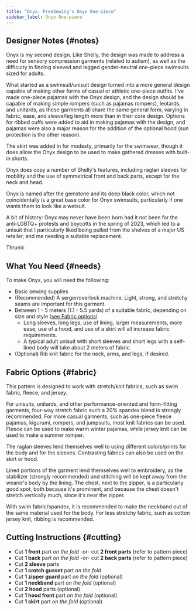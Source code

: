 ```yaml
---
title: "Onyx: FreeSewing's Onyx One-piece"
sidebar_label: Onyx One-piece
---
```


<DesignInfo design="onyx" />

## Designer Notes {#notes}

Onyx is my second design. Like Shelly, the design was made to address a need
for sensory compression garments (related to autism), as well as the difficulty
in finding sleeved and legged gender-neutral one-piece swimsuits sized for
adults.

What started as a swimsuit/unisuit design turned into a more general design
capable of making other forms of casual or athletic one-piece outfits. I've
made one-piece pajamas with the Onyx design, and the design should be capable
of making simple rompers (such as pajamas rompers), leotards, and unitards, as
these garments all share the same general form, varying in fabric, ease, and
sleeve/leg length more than in their core design. Options for ribbed cuffs were
added to aid in making pajamas with the design, and pajamas were also a major
reason for the addition of the optional hood (sun protection is the other
reason).

The skirt was added in for modesty, primarily for the swimwear, though it does
allow the Onyx design to be used to make gathered dresses with built-in shorts.

Onyx does copy a number of Shelly's features, including raglan sleeves for
mobility and the use of symmetrical front and back parts, except for the neck
and head.

Onyx is named after the gemstone and its deep black color, which not
coincidentally is a great base color for Onyx swimsuits, particularly if one
wants them to look like a wetsuit.

A bit of history: Onyx may never have been born had it not been for the
anti-LGBTQ+ protests and boycotts in the spring of 2023, which led to a unisuit
that I particularly liked being pulled from the shelves of a major US retailer,
and me needing a suitable replacement.

Thrunic

## What You Need {#needs}

To make Onyx, you will need the following:

- Basic sewing supplies
- (Recommended) A serger/overlock machine. Light, strong, and stretchy seams
  are important for this garment.
- Between 1 - 5 meters (1.1 - 5.5 yards) of a suitable fabric, depending on
  size and style ([see Fabric options](#fabric))
  - Long sleeves, long legs, use of lining, larger measurements, more ease, use
    of a hood, and use of a skirt will all increase fabric requirements.
  - A typical adult unisuit with short sleeves and short legs with a self-lined
    body will take about 2 meters of fabric.
- (Optional) Rib knit fabric for the neck, arms, and legs, if desired.

## Fabric Options {#fabric}

This pattern is designed to work with stretch/knit fabrics, such as swim
fabric, fleece, and jersey.

For unisuits, unitards, and other performance-oriented and form-fitting
garments, four-way stretch fabric such a 20% spandex blend is strongly
recommended. For more casual garments, such as one-piece fleece pajamas,
kigurumi, rompers, and jumpsuits, most knit fabrics can be used. Fleece can be
used to make warm winter pajamas, while jersey knit can be used to make a
summer romper.

The raglan sleeves lend themselves well to using different colors/prints for
the body and for the sleeves. Contrasting fabrics can also be used on the skirt
or hood.

Lined portions of the garment lend themselves well to embroidery, as the
stabilizer (strongly recommended) and stitching will be kept away from the
wearer's body by the lining. The chest, next to the zipper, is a particularly
good spot, both because it's prominent, and because the chest doesn't stretch
vertically much, since it's near the zipper.

With swim fabric/spandex, it is recommended to make the neckband out of the
same material used for the body. For less stretchy fabric, such as cotton
jersey knit, ribbing is recommended.

## Cutting Instructions {#cutting}

- Cut **1 front** part _on the fold_ -or- cut **2 front parts** (refer to
  pattern piece)
- Cut **1 back** part _on the fold_ -or- cut **2 back parts** (refer to pattern
  piece)
- Cut **2 sleeve** parts
- Cut **1 crotch gusset** part _on the fold_
- Cut **1 zipper guard** part _on the fold_ (optional)
- Cut **1 neckband** part _on the fold_ (optional)
- Cut **2 hood** parts (optional)
- Cut **1 hood front** part _on the fold_ (optional)
- Cut **1 skirt** part _on the fold_ (optional)
